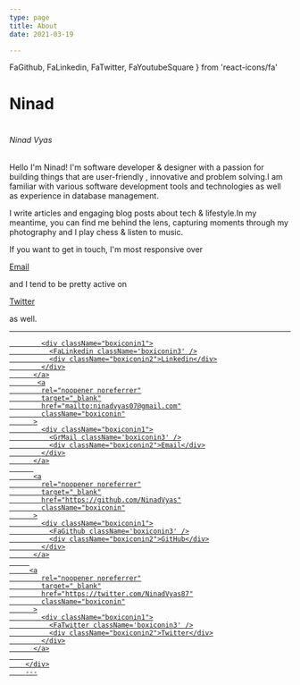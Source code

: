 ```yaml
---
type: page
title: About
date: 2021-03-19

---
```


  FaGithub,
  FaLinkedin,
  FaTwitter,
  FaYoutubeSquare
} from 'react-icons/fa'

# Ninad

<h1>
  <h6 className="title">Ninad Vyas</h6>
</h1>
Hello I'm Ninad! I'm software developer & designer with a passion for building things
that are user-friendly , innovative and problem solving.I am familiar with various
software development tools and technologies as well as experience in database management.

I write articles and engaging blog posts about tech & lifestyle.In my meantime, you can find me behind the lens, capturing moments through my photography and
I play chess & listen to music.

If you want to get in touch, I'm most responsive over <a className='anchor' href="mailto:ninadvyas07@gmail.com"><p className='anchor'>Email</p></a> and I tend to be pretty active on <a className='anchor' href="https://twitter.com/NinadVyas87"><p className='anchor'>Twitter</p></a> as well.

---
 <div className="boxicon">
  <a
            rel="noopener noreferrer"
            target="_blank"
            href="https://www.linkedin.com/in/ninad-vyas-b767491a3/"
            className="boxiconin"
          >
          
            <div className="boxiconin1">
              <FaLinkedin className='boxiconin3' />
              <div className="boxiconin2">Linkedin</div>
            </div>
          </a>
           <a
            rel="noopener noreferrer"
            target="_blank"
            href="mailto:ninadvyas07@gmail.com"
            className="boxiconin"
          >
            <div className="boxiconin1">
              <GrMail className='boxiconin3' />
              <div className="boxiconin2">Email</div>
            </div>
          </a>
          
          <a
            rel="noopener noreferrer"
            target="_blank"
            href="https://github.com/NinadVyas"
            className="boxiconin"
          >
            <div className="boxiconin1">
              <FaGithub className='boxiconin3' />
              <div className="boxiconin2">GitHub</div>
            </div>
          </a>
         
         <a
            rel="noopener noreferrer"
            target="_blank"
            href="https://twitter.com/NinadVyas87"
            className="boxiconin"
          >
            <div className="boxiconin1">
              <FaTwitter className='boxiconin3' />
              <div className="boxiconin2">Twitter</div>
            </div>
          </a>
          
        </div>
        ---
